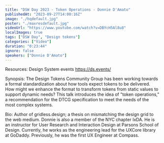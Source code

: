 ```yaml
---
title: "DSW Day 2023 - Token Operations - Donnie D'Amato"
publishedAt: "2023-09-27T14:00:16Z"
image: "./hqdefault.jpg"
poster: "./maxresdefault.jpg"
videoUrl: "https://www.youtube.com/watch?v=DBYcH5Al8u8"
localImages: true
tags: ["DSW Day", "Design tokens"]
categories: ["Video"]
duration: "0:23:44"
ignore: false
speakers: ["Donnie D'Amato"]
---
```


Resources:
Design System events https://ds.events/

Synopsis:
The Design Tokens Community Group has been working towards a formal standardization about how tools expect tokens to be delivered. How might we enhance the format to transform tokens from static values to support dynamic needs? This talk introduces the idea of "token operations," a recommendation for the DTCG specification to meet the needs of the most complex systems.

Bio:
Author of gridless.design; a thesis on mismatching the design grid to the web medium. Donnie is also a member of the NYC chapter IxDA. He is an instructor for User Research and Interaction Design at Parsons School of Design. Currently, he works as the engineering lead for the UXCore library at GoDaddy. Previously, he was the first UX Engineer at Compass.
